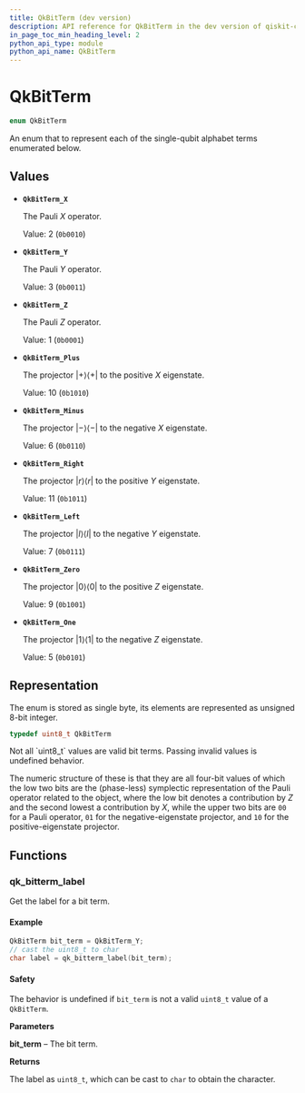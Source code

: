 ```yaml
---
title: QkBitTerm (dev version)
description: API reference for QkBitTerm in the dev version of qiskit-c
in_page_toc_min_heading_level: 2
python_api_type: module
python_api_name: QkBitTerm
---
```


# QkBitTerm

```c
enum QkBitTerm
```

An enum that to represent each of the single-qubit alphabet terms enumerated below.

## Values

*   **`QkBitTerm_X`**

    The Pauli $X$ operator.

    Value: 2 (`0b0010`)

*   **`QkBitTerm_Y`**

    The Pauli $Y$ operator.

    Value: 3 (`0b0011`)

*   **`QkBitTerm_Z`**

    The Pauli $Z$ operator.

    Value: 1 (`0b0001`)

*   **`QkBitTerm_Plus`**

    The projector $\lvert +\rangle\langle +\rvert$ to the positive $X$ eigenstate.

    Value: 10 (`0b1010`)

*   **`QkBitTerm_Minus`**

    The projector $\lvert -\rangle\langle -\rvert$ to the negative $X$ eigenstate.

    Value: 6 (`0b0110`)

*   **`QkBitTerm_Right`**

    The projector $\lvert r\rangle\langle r\rvert$ to the positive $Y$ eigenstate.

    Value: 11 (`0b1011`)

*   **`QkBitTerm_Left`**

    The projector $\lvert l\rangle\langle l\rvert$ to the negative $Y$ eigenstate.

    Value: 7 (`0b0111`)

*   **`QkBitTerm_Zero`**

    The projector $\lvert 0\rangle\langle 0\rvert$ to the positive $Z$ eigenstate.

    Value: 9 (`0b1001`)

*   **`QkBitTerm_One`**

    The projector $\lvert 1\rangle\langle 1\rvert$ to the negative $Z$ eigenstate.

    Value: 5 (`0b0101`)

## Representation

The enum is stored as single byte, its elements are represented as unsigned 8-bit integer.

```c
typedef uint8_t QkBitTerm
```

<Admonition title="Warning" type="caution">
  Not all `uint8_t` values are valid bit terms. Passing invalid values is undefined behavior.
</Admonition>

The numeric structure of these is that they are all four-bit values of which the low two bits are the (phase-less) symplectic representation of the Pauli operator related to the object, where the low bit denotes a contribution by $Z$ and the second lowest a contribution by $X$, while the upper two bits are `00` for a Pauli operator, `01` for the negative-eigenstate projector, and `10` for the positive-eigenstate projector.

## Functions

### qk\_bitterm\_label

<Function id="qk_bitterm_label" signature="uint8_t qk_bitterm_label(QkBitTerm bit_term)">
  Get the label for a bit term.

  <span id="group__QkBitTerm_1autotoc_md155" />

  #### Example

  ```c
  QkBitTerm bit_term = QkBitTerm_Y;
  // cast the uint8_t to char
  char label = qk_bitterm_label(bit_term);
  ```

  <span id="group__QkBitTerm_1autotoc_md156" />

  #### Safety

  <span id="group__QkBitTerm_1autotoc_md156" />

  The behavior is undefined if `bit_term` is not a valid `uint8_t` value of a `QkBitTerm`.

  **Parameters**

  **bit\_term** – The bit term.

  **Returns**

  The label as `uint8_t`, which can be cast to `char` to obtain the character.
</Function>

